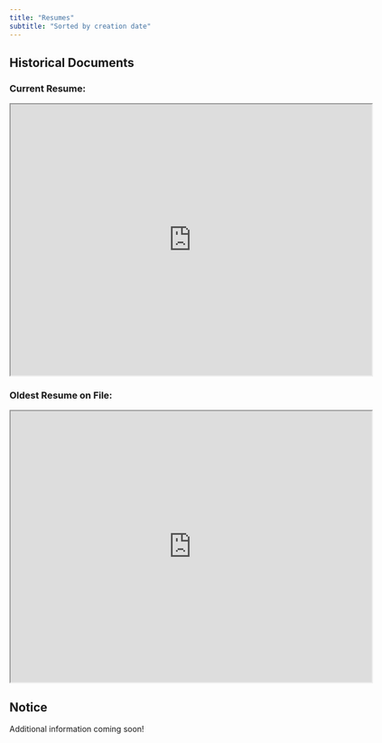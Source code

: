 ---
title: "Resumes"
subtitle: "Sorted by creation date"
---

## Historical Documents {#welcome}

### Current Resume:

```{=html}
<iframe src="https://drive.google.com/file/d/1Rki-0qytwnbDy3rZk7shYRK-2_7sm8Kw/preview" width="640" height="480" allow="autoplay"></iframe>
```

### Oldest Resume on File:

```{=html}
<iframe src="https://drive.google.com/file/d/12p5DItosgHALez5W04ei4UDI4odYfUbW/preview" width="640" height="480" allow="autoplay"></iframe>
```

::: callout-tip
## Notice
Additional information coming soon!
:::

